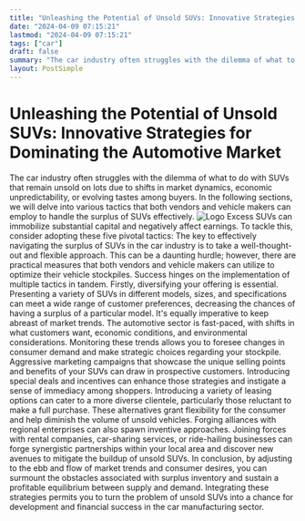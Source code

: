 ```yaml
---
title: "Unleashing the Potential of Unsold SUVs: Innovative Strategies for Dominating the Automotive Market"
date: "2024-04-09 07:15:21"
lastmod: "2024-04-09 07:15:21"
tags: ["car"]
draft: false
summary: "The car industry often struggles with the dilemma of what to do with SUVs that remain unsold on lots due to shifts in market dynamics, economic unpredictability, or evolving tastes among buyers. In the following sections, we will delve into various tactics that both vendors and vehicle makers can employ to handle the surplus of SUVs effectively."
layout: PostSimple
---
```

# Unleashing the Potential of Unsold SUVs: Innovative Strategies for Dominating the Automotive Market
The car industry often struggles with the dilemma of what to do with SUVs that remain unsold on lots due to shifts in market dynamics, economic unpredictability, or evolving tastes among buyers. In the following sections, we will delve into various tactics that both vendors and vehicle makers can employ to handle the surplus of SUVs effectively.
<img alt="Logo" class="lazyImg" data-src="https://cdn.seniorsselection.com/src_image/88aa102416667b34a0a88e61487cc37e.webp" src="/statics/image/loading.webp"/>
Excess SUVs can immobilize substantial capital and negatively affect earnings. To tackle this, consider adopting these five pivotal tactics:
The key to effectively navigating the surplus of SUVs in the car industry is to take a well-thought-out and flexible approach. This can be a daunting hurdle; however, there are practical measures that both vendors and vehicle makers can utilize to optimize their vehicle stockpiles. Success hinges on the implementation of multiple tactics in tandem.
Firstly, diversifying your offering is essential. Presenting a variety of SUVs in different models, sizes, and specifications can meet a wide range of customer preferences, decreasing the chances of having a surplus of a particular model. It's equally imperative to keep abreast of market trends. The automotive sector is fast-paced, with shifts in what customers want, economic conditions, and environmental considerations. Monitoring these trends allows you to foresee changes in consumer demand and make strategic choices regarding your stockpile.
Aggressive marketing campaigns that showcase the unique selling points and benefits of your SUVs can draw in prospective customers. Introducing special deals and incentives can enhance those strategies and instigate a sense of immediacy among shoppers.
Introducing a variety of leasing options can cater to a more diverse clientele, particularly those reluctant to make a full purchase. These alternatives grant flexibility for the consumer and help diminish the volume of unsold vehicles.
Forging alliances with regional enterprises can also spawn inventive approaches. Joining forces with rental companies, car-sharing services, or ride-hailing businesses can forge synergistic partnerships within your local area and discover new avenues to mitigate the buildup of unsold SUVs.
In conclusion, by adjusting to the ebb and flow of market trends and consumer desires, you can surmount the obstacles associated with surplus inventory and sustain a profitable equilibrium between supply and demand. Integrating these strategies permits you to turn the problem of unsold SUVs into a chance for development and financial success in the car manufacturing sector.
        